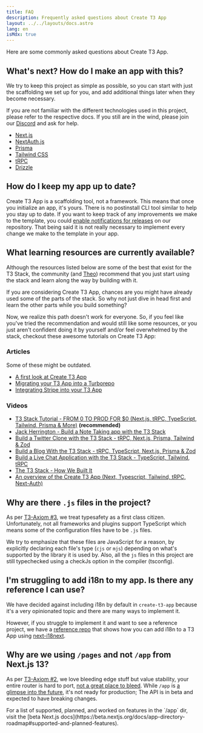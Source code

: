 ```yaml
---
title: FAQ
description: Frequently asked questions about Create T3 App
layout: ../../layouts/docs.astro
lang: en
isMdx: true
---
```



Here are some commonly asked questions about Create T3 App.

## What's next? How do I make an app with this?

We try to keep this project as simple as possible, so you can start with just the scaffolding we set up for you, and add additional things later when they become necessary.

If you are not familiar with the different technologies used in this project, please refer to the respective docs. If you still are in the wind, please join our [Discord](https://t3.gg/discord) and ask for help.

- [Next.js](https://nextjs.org/)
- [NextAuth.js](https://next-auth.js.org)
- [Prisma](https://prisma.io)
- [Tailwind CSS](https://tailwindcss.com)
- [tRPC](https://trpc.io)
- [Drizzle](https://drizzle.team/)

## How do I keep my app up to date?

Create T3 App is a scaffolding tool, not a framework. This means that once you initialize an app, it's yours. There is no postinstall CLI tool similar to help you stay up to date. If you want to keep track of any improvements we make to the template, you could [enable notifications for releases](https://docs.github.com/en/account-and-profile/managing-subscriptions-and-notifications-on-github/setting-up-notifications/configuring-notifications#configuring-your-watch-settings-for-an-individual-repository) on our repository. That being said it is not really necessary to implement every change we make to the template in your app.

## What learning resources are currently available?

Although the resources listed below are some of the best that exist for the T3 Stack, the community (and [Theo](https://youtu.be/rzwaaWH0ksk?t=1436)) recommend that you just start using the stack and learn along the way by building with it.

If you are considering Create T3 App, chances are you might have already used some of the parts of the stack. So why not just dive in head first and learn the other parts while you build something?

Now, we realize this path doesn't work for everyone. So, if you feel like you've tried the recommendation and would still like some resources, or you just aren't confident doing it by yourself and/or feel overwhelmed by the stack, checkout these awesome tutorials on Create T3 App:

### Articles

Some of these might be outdated.

- [A first look at Create T3 App](https://dev.to/ajcwebdev/a-first-look-at-create-t3-app-1i8f)
- [Migrating your T3 App into a Turborepo](https://www.jumr.dev/blog/t3-turbo)
- [Integrating Stripe into your T3 App](https://blog.nickramkissoon.com/posts/integrate-stripe-t3)

### Videos

- [T3 Stack Tutorial - FROM 0 TO PROD FOR $0 (Next.js, tRPC, TypeScript, Tailwind, Prisma & More)](https://www.youtube.com/watch?v=YkOSUVzOAA4) **(recommended)**
- [Jack Herrington - Build a Note Taking app with the T3 Stack](https://www.youtube.com/watch?v=J1gzN1SAhyM)
- [Build a Twitter Clone with the T3 Stack - tRPC, Next.js, Prisma, Tailwind & Zod](https://www.youtube.com/watch?v=nzJsYJPCc80)
- [Build a Blog With the T3 Stack - tRPC, TypeScript, Next.js, Prisma & Zod](https://www.youtube.com/watch?v=syEWlxVFUrY)
- [Build a Live Chat Application with the T3 Stack - TypeScript, Tailwind, tRPC](https://www.youtube.com/watch?v=dXRRY37MPuk)
- [The T3 Stack - How We Built It](https://www.youtube.com/watch?v=H-FXwnEjSsI)
- [An overview of the Create T3 App (Next, Typescript, Tailwind, tRPC, Next-Auth)](https://www.youtube.com/watch?v=VJH8dsPtbeU)

## Why are there `.js` files in the project?

As per [T3-Axiom #3](/en/introduction#typesafety-isnt-optional), we treat typesafety as a first class citizen. Unfortunately, not all frameworks and plugins support TypeScript which means some of the configuration files have to be `.js` files.

We try to emphasize that these files are JavaScript for a reason, by explicitly declaring each file's type (`cjs` or `mjs`) depending on what's supported by the library it is used by. Also, all the `js` files in this project are still typechecked using a checkJs option in the compiler (tsconfig).

## I'm struggling to add i18n to my app. Is there any reference I can use?

We have decided against including i18n by default in `create-t3-app` because it's a very opinionated topic and there are many ways to implement it.

However, if you struggle to implement it and want to see a reference project, we have a [reference repo](https://github.com/juliusmarminge/t3-i18n) that shows how you can add i18n to a T3 App using [next-i18next](https://github.com/i18next/next-i18next).

## Why are we using `/pages` and not `/app` from Next.js 13?

As per [T3-Axiom #2](/en/introduction#bleed-responsibly), we love bleeding edge stuff but value stability, your entire router is hard to port, [not a great place to bleed](https://youtu.be/mnwUbtieOuI?t=1662). While `/app` is [a glimpse into the future](https://youtu.be/rnsC-12PVlM?t=818), it's not ready for production; The API is in beta and expected to have breaking changes.

<Callout type="info">
  For a list of supported, planned, and worked on features in the `/app` dir,
  visit the [beta Next.js
  docs](https://beta.nextjs.org/docs/app-directory-roadmap#supported-and-planned-features).
</Callout>
